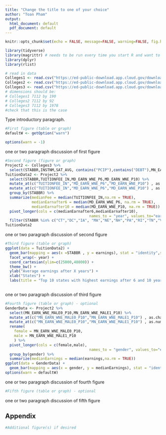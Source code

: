 ```yaml
---
title: "Change the title to one of your choice"
author: "Toan Pham"
output:
  html_document: default
  pdf_document: default
---
```



```r
knitr::opts_chunk$set(echo = FALSE, message=FALSE, warning=FALSE, fig.height = 4, fig.width = 6 )
```


```r
library(tidyverse)
library(magrittr) # needs to be run every time you start R and want to use %>%
library(dplyr) 
library(rlist)
```


```r
# read in data 
Colleges1 <- read.csv("https://ed-public-download.app.cloud.gov/downloads/Most-Recent-Cohorts-Scorecard-Elements.csv")
Colleges2 <- read.csv("https://ed-public-download.app.cloud.gov/downloads/Most-Recent-Cohorts-Treasury-Elements.csv")
Colleges3 <- read.csv("https://ed-public-download.app.cloud.gov/downloads/Most-Recent-Cohorts-All-Data-Elements.csv")
# dimensions should be:
# Colleges1 7112 by 190
# Colleges2 7112 by 92
# Colleges3 7112 by 1978
#check that this is the case
```

Type introductory paragraph. 
 

```r
#First figure (table or graph)
defaultW <- getOption("warn") 

options(warn = -1) 
```


one or two paragraph discussion of first figure


```r
#Second figure (figure or graph)
Project2 <- Colleges3 %>% 
  select(STABBR,INSTNM,SAT_AVG, contains("PCIP"),contains("DEBT"),MN_EARN_WNE_P10,MD_EARN_WNE_P10,  contains("MN_WNE_INC"),COUNT_WNE_P6,MD_EARN_WNE_P6,TUITIONFEE_IN,MN_EARN_WNE_MALE0_P10,MN_EARN_WNE_MALE1_P10,MN_EARN_WNE_MALE0_P6,MN_EARN_WNE_MALE1_P6)
TuitionData2 <- Project2 %>% 
  select(STABBR,TUITIONFEE_IN,MD_EARN_WNE_P6,MD_EARN_WNE_P10) %>%
  mutate_at(c("TUITIONFEE_IN","MD_EARN_WNE_P6","MD_EARN_WNE_P10") , as.character) %>%
  mutate_at(c("TUITIONFEE_IN","MD_EARN_WNE_P6","MD_EARN_WNE_P10") , as.numeric) %>%
  group_by(STABBR) %>%
  summarize(medianFee = median(TUITIONFEE_IN,na.rm = TRUE),
            medianEarnafter6 = median(MD_EARN_WNE_P6, na.rm = TRUE),
            medianEarnafter10 = median(MD_EARN_WNE_P10, na.rm = TRUE)) %>%
  pivot_longer(cols = c(medianEarnafter6,medianEarnafter10), 
                                      names_to = "year", values_to="earnings") %>%
  filter(STABBR %in% c("CT","DC","IA", "MA","NE","NH","PA","RI","TN","VT"))
TuitionData2


```

one or two paragraph discussion of second figure


```r
#Third figure (table or graph)
ggplot(data = TuitionData2) +
  geom_bar(mapping = aes(x =STABBR , y = earnings), stat = "identity",show.legend = FALSE) +
  facet_wrap(~ year) +
  coord_cartesian(ylim=c(25000,48000)) +
  theme_bw() +
  ylab("Average earnings after X years") +
  xlab("States") +
  labs(title = "Top 10 states with highest earnings after 6 and 10 years")
  
```

one or two paragraph discussion of third figure



```r
#Fourth figure (table or graph) - optional
GenderData <- Project2 %>% 
  select(MN_EARN_WNE_MALE0_P10,MN_EARN_WNE_MALE1_P10) %>%
  mutate_at(c("MN_EARN_WNE_MALE0_P10","MN_EARN_WNE_MALE1_P10") , as.character) %>%
  mutate_at(c("MN_EARN_WNE_MALE0_P10","MN_EARN_WNE_MALE1_P10") , as.numeric) %>%
  rename(
    female = MN_EARN_WNE_MALE0_P10,
    male = MN_EARN_WNE_MALE1_P10
    ) %>%
  pivot_longer(cols = c(female,male), 
                                      names_to = "gender", values_to="earnings") %>%
  group_by(gender) %>%
  summarize(medianEarnings = median(earnings,na.rm = TRUE))
ggplot(data = GenderData) +
  geom_bar(mapping = aes(x = gender, y = medianEarnings), stat = "identity")
options(warn = defaultW)
```

one or two paragraph discussion of fourth figure



```r
#Fifth figure (table or graph) - optional
```

one or two paragraph discussion of fifth figure


## Appendix 

```r
#Additional figure(s) if desired
```